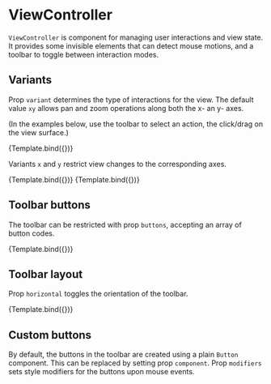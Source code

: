
# ViewController

<Meta title="Core/Components/Views/ViewController" />

`ViewController` is component for managing user interactions and view state. It provides some invisible elements that can detect mouse motions, and a toolbar to toggle between interaction modes.

<ArgsTable of={ViewController} />

## Variants

Prop `variant` determines the type of interactions for the view.
The default value `xy` allows pan and zoom operations along both the x- an y- axes.

(In the examples below, use the toolbar to select an action, the click/drag on the view surface.)

<Canvas>
    <Story
        name="default"
        args={{
            variant: 'xy',
            itemSize: [55, 26],
            itemAlign: [0, 0.5],
            itemPadding: [4, 4, 4, 4],
            itemStyle: { textAnchor: 'start' },
        }}
        component={ViewController}
        decorators={[ChartForControllerDecorator]}
    >
        {Template.bind({})}
    </Story>
</Canvas>

Variants `x` and `y` restrict view changes to the corresponding axes.

<Canvas>
    <Story
        name="x"
        args={{
            variant: 'x',
            itemSize: [55, 26],
            itemAlign: [0, 0.5],
            itemPadding: [4, 4, 4, 4],
            itemStyle: { textAnchor: 'start' },
        }}
        component={ViewController}
        decorators={[ChartForControllerDecorator]}
    >
        {Template.bind({})}
    </Story>
    <Story
        name="y"
        args={{
            variant: 'y',
            itemSize: [55, 26],
            itemAlign: [0, 0.5],
            itemPadding: [4, 4, 4, 4],
            itemStyle: { textAnchor: 'start' },
        }}
        component={ViewController}
        decorators={[ChartForControllerDecorator]}
    >
        {Template.bind({})}
    </Story>
</Canvas>

## Toolbar buttons

The toolbar can be restricted with prop `buttons`, accepting an array of button codes.

<Canvas>
    <Story
        name="short toolbar"
        args={{
            variant: 'xy',
            buttons: ['none', 'zoom-in', 'zoom-out'],
            itemSize: [55, 26],
            itemAlign: [0, 0.5],
            itemPadding: [4, 4, 4, 4],
            itemStyle: { textAnchor: 'start' },
        }}
        component={ViewController}
        decorators={[ChartForControllerDecorator]}
    >
        {Template.bind({})}
    </Story>
</Canvas>

## Toolbar layout

Prop `horizontal` toggles the orientation of the toolbar.

<Canvas>
    <Story
        name="horizontal"
        args={{
            buttons: ['none', 'zoom-in', 'zoom-out'],
            container: { position: [1, 0], positionUnits: 'relative', anchor: [1, 1] },
            horizontal: true,
            itemSize: [65, 26],
            itemAlign: [1, 0.5],
            itemPadding: [4, 4, 4, 4],
            itemStyle: { textAnchor: 'end' },
        }}
        component={ViewController}
        decorators={[ChartForControllerDecorator]}
    >
        {Template.bind({})}
    </Story>
</Canvas>

## Custom buttons

By default, the buttons in the toolbar are created using a plain `Button` component.
This can be replaced by setting prop `component`.
Prop `modifiers` sets style modifiers for the buttons upon mouse events.
